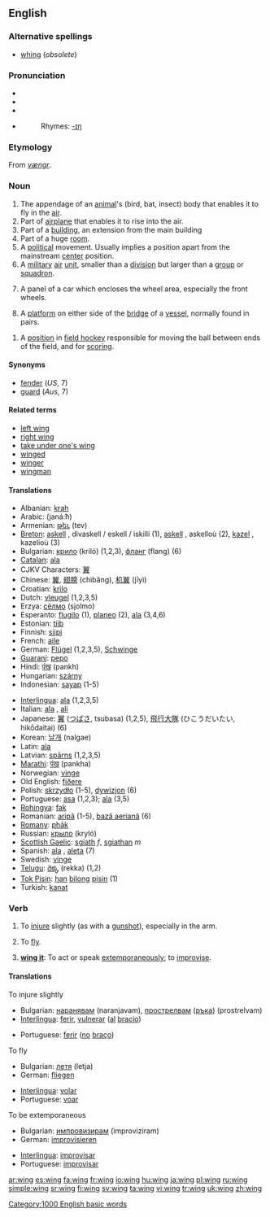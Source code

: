 {{wikipedia}}
==English==

===Alternative spellings===
*[[whing]] (''obsolete'')

===Pronunciation===
*{{AHD|wĭng}}
*{{IPA|/wɪŋ/}}
*{{SAMPA|/wIN/}}
*{{audio|en-us-wing.ogg|Audio (US)}}
*:Rhymes: [[Rhymes:English:-ɪŋ|-ɪŋ]]

===Etymology===
From {{ON.}} ''[[vængr]]''.

===Noun===
{{en-noun}}

# The appendage of an [[animal]]'s (bird, bat, insect) body that enables it to fly in the [[air]].
# Part of [[airplane]] that enables it to rise into the air.
# Part of a [[building]], an extension from the main building
# Part of a huge [[room]].
# A [[political]] movement. Usually implies a position apart from the mainstream [[center]] position.
# A [[military]] [[air]] [[unit]], smaller than a [[division]] but larger than a [[group]] or [[squadron]].
# {{UK}} A panel of a car which encloses the wheel area, especially the front wheels.
# {{Nautical}} A [[platform]] on either side of the [[bridge]] of a [[vessel]], normally found in pairs.
<!-- Note: the "hockey" category is field hockey -->
# {{cattag|hockey}} A [[position]] in [[field hockey]] responsible for moving the ball between ends of the field, and for [[score|scoring]].

====Synonyms====
*[[fender]] (''US'', 7)
*[[guard]] (''Aus'', 7)

====Related terms====
*[[left wing]]
*[[right wing]]
*[[take under one's wing]]
*[[winged]]
*[[winger]]
*[[wingman]]

====Translations====
{{top}}
*Albanian: [[krah]] {{m}}
*Arabic: {{ARchar|[[جناح|جَنَاح]]}} (janá:ħ) {{m}}
*Armenian: [[թեւ]] (tev)
*[[Breton]]: [[askell]] {{f}}, divaskell / eskell / iskilli {{p}} (1), [[askell]] {{f}}, askelloù {{p}} (2), [[kazel]] {{f}}, kazelioù {{p}} (3)
*Bulgarian: [[крило]] (kriló) {{n}} (1,2,3), [[фланг]] (flang) {{m}} (6)
*[[Catalan]]: [[ala]] {{f}}
*CJKV Characters: [[翼]]
*Chinese: [[翼]], [[翅膀]] (chìbǎng), [[机翼]] (jīyì)
*Croatian: [[krilo]] {{n}}
*Dutch: [[vleugel]] {{m}} (1,2,3,5)
*Erzya: [[сёлмо]] (sjolmo)
*Esperanto: [[flugilo]] (1), [[planeo]] (2), [[ala]] (3,4,6)
*Estonian: [[tiib]]
*Finnish: [[siipi]]
*French: [[aile]] {{f}}
*German: [[Flügel]] {{m}} (1,2,3,5), [[Schwinge]]
*[[Guaraní]]: [[pepo]]
*Hindi: [[पंख]] (pankh) {{g|Hindi}}
*Hungarian: [[szárny]]
*Indonesian: [[sayap]] (1-5)
{{mid}}
*[[Interlingua]]: [[ala]] (1,2,3,5)
*Italian: [[ala]] {{f}}, [[ali]] {{p}}
*Japanese: [[翼]] ([[つばさ]], tsubasa) (1,2,5), [[飛行大隊]] (ひこうだいたい, hikōdaitai) (6)
*Korean: [[날개]] (nalgae)
*Latin: [[ala]] {{f}}
*Latvian: [[spārns]] {{m}} {{s}} (1,2,3,5)
*[[Marathi]]: [[पंख]] (pankha)
*Norwegian: [[vinge]] {{c}}
*Old English: [[fiðere]] {{n}}
*Polish: [[skrzydło]] {{n}} (1-5), [[dywizjon]] {{m}} (6)
*Portuguese: [[asa]] {{f}} (1,2,3); [[ala]] {{f}} (3,5)
*[[Rohingya]]: [[fak]]
*Romanian: [[aripă]] {{f}} (1-5), [[bază aeriană]] (6)
*[[Romany]]: [[phāk]]
*Russian: [[крыло]] (kryló) {{n}}
*[[Scottish Gaelic]]: [[sgiath]] ''f'', [[sgiathan]] ''m''
*Spanish: [[ala]] {{f}}, [[aleta]] {{f}} (7)
*Swedish: [[vinge]]
*[[Telugu]]: [[రెక్క]] (rekka) (1,2)
*[[Tok Pisin]]: [[han]] [[bilong]] [[pisin]] (1)
*Turkish: [[kanat]]
{{bottom}}

===Verb===
{{en-verb}}

# {{transitive}} To [[injure]] slightly (as with a [[gunshot]]), especially in the arm.
# {{intransitive}} To [[fly]].
# {{intransitive}} '''[[wing it]]''': To act or speak [[extemporaneous]]ly; to [[improvise]].

====Translations====
;To injure slightly
{{top}}
*Bulgarian: [[наранявам]] (naranjavam), [[прострелвам]] ([[ръка]]) (prostrelvam)
*[[Interlingua]]: [[ferir]], [[vulnerar]] ([[al]] [[bracio]])
{{mid}}
*Portuguese: [[ferir]] ([[no#Portuguese|no]] [[braço]])
{{bottom}}

; To fly
{{top}}
*Bulgarian: [[летя]] (letja) 
*German: [[fliegen]] 
{{mid}}
*[[Interlingua]]: [[volar]] 
*Portuguese: [[voar]] 
{{bottom}}

; To be extemporaneous
{{top}}
*Bulgarian: [[импровизирам]] (improviziram) 
*German: [[improvisieren]] 
{{mid}}
*[[Interlingua]]: [[improvisar]] 
*Portuguese: [[improvisar]]
{{bottom}}

[[Category:1000 English basic words]]

[[ar:wing]]
[[es:wing]]
[[fa:wing]]
[[fr:wing]]
[[io:wing]]
[[hu:wing]]
[[ja:wing]]
[[pl:wing]]
[[ru:wing]]
[[simple:wing]]
[[sr:wing]]
[[fi:wing]]
[[sv:wing]]
[[ta:wing]]
[[vi:wing]]
[[tr:wing]]
[[uk:wing]]
[[zh:wing]]